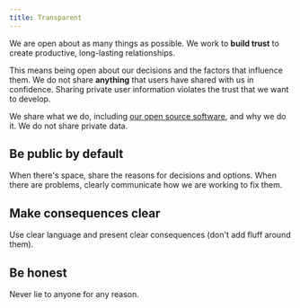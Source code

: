 ```yaml
---
title: Transparent
---
```



<Illustration name="Feedback" alt="" size="display" />

We are open about as many things as possible.
We work to **build trust** to create productive, long-lasting relationships.

This means being open about our decisions and the factors that influence them.
We do not share **anything** that users have shared with us in confidence.
Sharing private user information violates the trust that we want to develop.

We share what we do, including [our open source software](https://github.com/kiwicom),
and why we do it.
We do not share private data.

## Be public by default

<Anywhere size="large" />

When there's space, share the reasons for decisions and options.
When there are problems, clearly communicate how we are working to fix them.

## Make consequences clear

<AlertCircle size="large" />

Use clear language and present clear consequences (don't add fluff around them).

## Be honest

<InformationCircle size="large" />

Never lie to anyone for any reason.
